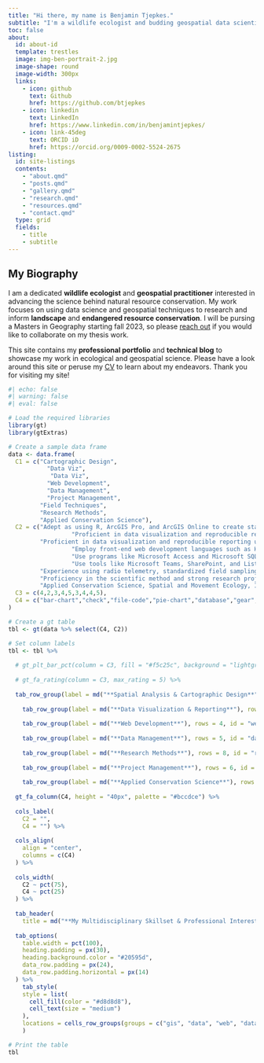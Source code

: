 ---
title: "Hi there, my name is Benjamin Tjepkes."
subtitle: "I'm a wildlife ecologist and budding geospatial data scientist."
toc: false
about:
  id: about-id
  template: trestles
  image: img-ben-portrait-2.jpg
  image-shape: round
  image-width: 300px
  links:
    - icon: github
      text: Github
      href: https://github.com/btjepkes
    - icon: linkedin
      text: LinkedIn
      href: https://www.linkedin.com/in/benjamintjepkes/
    - icon: link-45deg
      text: ORCID iD
      href: https://orcid.org/0009-0002-5524-2675
listing:
  id: site-listings
  contents:
    - "about.qmd"    
    - "posts.qmd"
    - "gallery.qmd"
    - "research.qmd"
    - "resources.qmd" 
    - "contact.qmd"  
  type: grid
  fields: 
    - title
    - subtitle
---


::: {#about-id}

## My Biography

I am a dedicated **wildlife ecologist** and **geospatial practitioner** interested in advancing the science behind natural resource conservation. My work focuses on using data science and geospatial techniques to research and inform **landscape** and **endangered resource conservation**. I will be pursing a Masters in Geography starting fall 2023, so please [reach out](contact.qmd) if you would like to collaborate on my thesis work.

This site contains my **professional portfolio** and **technical blog** to showcase my work in ecological and geospatial science. Please have a look around this site or peruse my [CV](about.qmd) to learn about my endeavors. Thank you for visiting my site!
:::


::: {#site-listings}

:::


```{r}
#| echo: false
#| warning: false
#| eval: false

# Load the required libraries
library(gt)
library(gtExtras)

# Create a sample data frame
data <- data.frame(
  C1 = c("Cartographic Design",
           "Data Viz",
            "Data Viz",
           "Web Development",
           "Data Management",
           "Project Management",
         "Field Techniques",
         "Research Methods",
         "Applied Conservation Science"),
  C2 = c("Adept as using R, ArcGIS Pro, and ArcGIS Online to create static and dynamic maps and mapping applications.",
                  "Proficient in data visualization and reproducible reporting using Quarto, R Markdown, and Jupyter Notebooks.",
         "Proficient in data visualization and reproducible reporting using Quarto, R Markdown, and Jupyter Notebooks.",
                  "Employ front-end web development languages such as HTML and CSS to design functional and beautiful websites.",
                  "Use programs like Microsoft Access and Microsoft SQL Server to manipulate and maintain high-quality data in relational databases.",
                  "Use tools like Microsoft Teams, SharePoint, and Lists to manage complex projects and collaborate with team members efficiently.",
         "Experience using radio telemetry, standardized field sampling, and wildlife capture and marking techniques to perofrm well in the field.",
         "Proficiency in the scientific method and strong research project development skills, enabling me to undertake investigations with a methodical and precise approach.",
         "Applied Conservation Science, Spatial and Movement Ecology, Imperiled Species Conservation, and Landscape Connectivity & Planning"),
  C3 = c(4,2,3,4,5,3,4,4,5),
  C4 = c("bar-chart","check","file-code","pie-chart","database","gear","paw","microscope", "binoculars")
)

# Create a gt table
tbl <- gt(data %>% select(C4, C2))

# Set column labels
tbl <- tbl %>%
  
  # gt_plt_bar_pct(column = C3, fill = "#f5c25c", background = "lightgray") %>% 
  
  # gt_fa_rating(column = C3, max_rating = 5) %>% 
  
  tab_row_group(label = md("**Spatial Analysis & Cartographic Design**"), rows = 1, id = "gis") %>% 
  
    tab_row_group(label = md("**Data Visualization & Reporting**"), rows = 2:3, id = "data") %>% 
  
    tab_row_group(label = md("**Web Development**"), rows = 4, id = "web") %>% 
  
    tab_row_group(label = md("**Data Management**"), rows = 5, id = "data-mgmnt") %>% 
  
    tab_row_group(label = md("**Research Methods**"), rows = 8, id = "research") %>% 
  
    tab_row_group(label = md("**Project Management**"), rows = 6, id = "project") %>% 
  
    tab_row_group(label = md("**Applied Conservation Science**"), rows = c(7,9), id = "conservation") %>% 
  
  gt_fa_column(C4, height = "40px", palette = "#bccdce") %>% 
  
  cols_label(
    C2 = "",
    C4 = "") %>% 
  
  cols_align(
    align = "center",
    columns = c(C4)
  ) %>% 
  
  cols_width(
    C2 ~ pct(75),
    C4 ~ pct(25)
  ) %>% 
  
  tab_header(
    title = md("**My Multidisciplinary Skillset & Professional Interests**")) %>% 
  
  tab_options(
    table.width = pct(100),
    heading.padding = px(30),
    heading.background.color = "#20595d",
    data_row.padding = px(24),
    data_row.padding.horizontal = px(14)
  ) %>% 
    tab_style(
    style = list(
      cell_fill(color = "#d8d8d8"),
      cell_text(size = "medium")
    ),
    locations = cells_row_groups(groups = c("gis", "data", "web", "data-mgmnt", "research", "project", "conservation"))
    )

# Print the table
tbl

```


